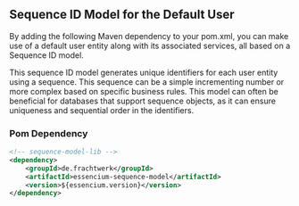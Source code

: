 ## Sequence ID Model for the Default User

By adding the following Maven dependency to your pom.xml, you can make use of a default user entity along with its associated services, all based on a Sequence ID model.

This sequence ID model generates unique identifiers for each user entity using a sequence. This sequence can be a simple incrementing number or more complex based on specific business rules. This model can often be beneficial for databases that support sequence objects, as it can ensure uniqueness and sequential order in the identifiers.

### Pom Dependency

```xml copy
<!-- sequence-model-lib -->
<dependency>
    <groupId>de.frachtwerk</groupId>
    <artifactId>essencium-sequence-model</artifactId>
    <version>${essencium.version}</version>
</dependency>
```
